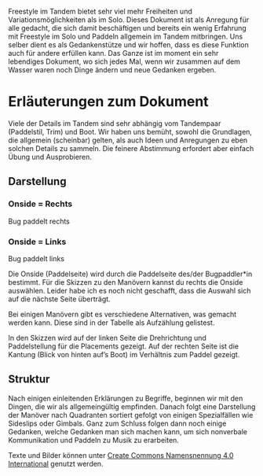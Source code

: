 Freestyle im Tandem bietet sehr viel mehr Freiheiten und Variationsmöglichkeiten als im Solo. Dieses Dokument ist als Anregung für alle gedacht, die sich damit beschäftigen und bereits ein wenig Erfahrung mit Freestyle im Solo und Paddeln allgemein im Tandem mitbringen. Uns selber dient es als Gedankenstütze und wir hoffen, dass es diese Funktion auch für andere erfüllen kann. Das Ganze ist im moment ein sehr lebendiges Dokument, wo sich jedes Mal, wenn wir zusammen auf dem Wasser waren noch Dinge ändern und neue Gedanken ergeben.


# Erläuterungen zum Dokument {.unnumbered}

Viele der Details im Tandem sind sehr abhängig vom Tandempaar (Paddelstil, Trim) und Boot. Wir haben uns bemüht, sowohl die Grundlagen, die allgemein (scheinbar) gelten, als auch Ideen und Anregungen zu eben solchen Details zu sammeln. Die feinere Abstimmung erfordert aber einfach Übung und Ausprobieren.

## Darstellung

::: {.column-margin .panel-tabset group="side"}
### Onside = Rechts {.unnumbered}
Bug paddelt rechts

### Onside = Links {.unnumbered}
Bug paddelt links
:::

Die Onside (Paddelseite) wird durch die Paddelseite des/der Bugpaddler*in bestimmt. 
[Für die Skizzen zu den Manövern kannst du rechts die Onside auswählen. Leider habe ich es noch nicht geschafft, dass die Auswahl sich auf die nächste Seite überträgt.]{.content-visible when-format="html"}

Bei einigen Manövern gibt es verschiedene Alternativen, was gemacht werden kann. Diese sind in der Tabelle als Aufzählung gelistest. 

In den Skizzen wird auf der linken Seite die Drehrichtung und Paddelstellung für die Placements gezeigt. Auf der rechten Seite ist die Kantung (Blick von hinten auf's Boot) im Verhältnis zum Paddel gezeigt.

## Struktur

Nach einigen einleitenden Erklärungen zu Begriffe, beginnen wir mit den Dingen, die wir als allgemeingültig empfinden. Danach folgt eine Darstellung der Manöver nach Quadranten sortiert gefolgt von einigen Spezialfällen wie Sideslips oder Gimbals. Ganz zum Schluss folgen dann noch einige Gedanken, welche Gedanken man sich machen kann, um sich nonverbale Kommunikation und Paddeln zu Musik zu erarbeiten.

[Texte und Bilder können unter [Create Commons Namensnennung 4.0 International](https://creativecommons.org/licenses/by/4.0/deed.de) genutzt werden.]{.content-visible when-format="pdf"}
